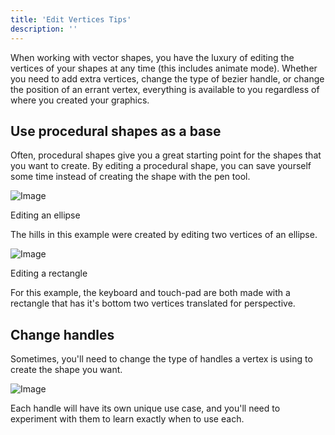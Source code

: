 ```yaml
---
title: 'Edit Vertices Tips'
description: ''
---
```


When working with vector shapes, you have the luxury of editing the vertices of your shapes at any time (this includes animate mode). Whether you need to add extra vertices, change the type of bezier handle, or change the position of an errant vertex, everything is available to you regardless of where you created your graphics.

## Use procedural shapes as a base 

Often, procedural shapes give you a great starting point for the shapes that you want to create. By editing a procedural shape, you can save yourself some time instead of creating the shape with the pen tool.

![Image](https://ucarecdn.com/87a19b04-a6aa-4d95-b71b-50456a56d6cd/)

Editing an ellipse

The hills in this example were created by editing two vertices of an ellipse.​

![Image](https://ucarecdn.com/b95380cc-80da-411f-b269-db3c6ead7066/)

Editing a rectangle

For this example, the keyboard and touch-pad are both made with a rectangle that has it's bottom two vertices translated for perspective.

## Change handles 

Sometimes, you'll need to change the type of handles a vertex is using to create the shape you want.

![Image](https://ucarecdn.com/1fd76061-38eb-405c-bcd1-5a5d31e0709b/)

Each handle will have its own unique use case, and you'll need to experiment with them to learn exactly when to use each.